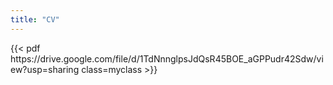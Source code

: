```yaml
---
title: "CV"
---
```

<style>
.myclass {
  max-width: 100%;
  width: 600px;
  height: 600px;
  border: 10px solid rgba(200,0,0,.2);
  margin: 0;
}
</style>
{{< pdf https://drive.google.com/file/d/1TdNnnglpsJdQsR45BOE_aGPPudr42Sdw/view?usp=sharing class=myclass >}}

